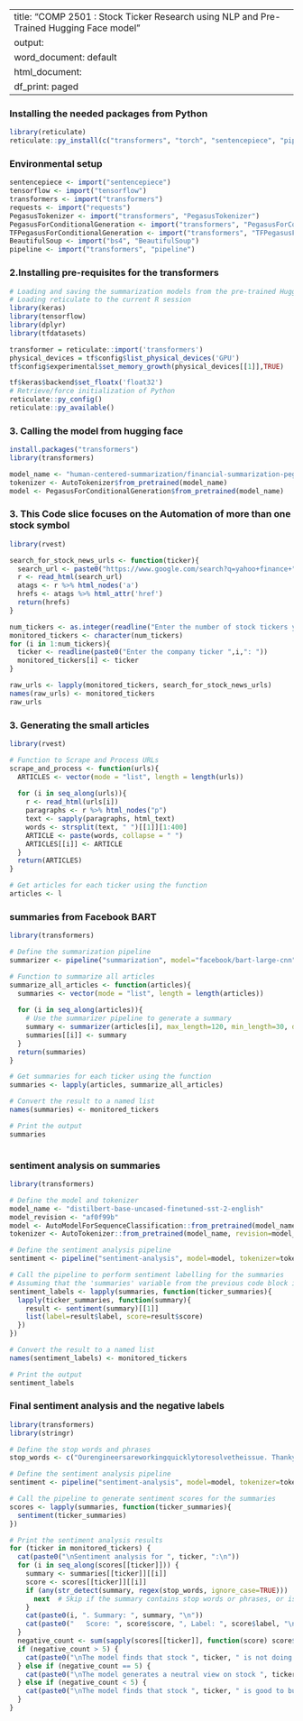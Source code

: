 
---
title: "COMP 2501 : Stock Ticker Research using NLP and Pre-Trained Hugging Face model" 
output:
  word_document: default
  html_document:
    df_print: paged
---

### Installing the needed packages from Python 
```r

library(reticulate)
reticulate::py_install(c("transformers", "torch", "sentencepiece", "pipeline", "bs4", "requests", "tensorflow"), pip = TRUE)
```

### Environmental setup 

```r

sentencepiece <- import("sentencepiece")
tensorflow <- import("tensorflow")
transformers <- import("transformers")
requests <- import("requests")
PegasusTokenizer <- import("transformers", "PegasusTokenizer")
PegasusForConditionalGeneration <- import("transformers", "PegasusForConditionalGeneration")
TFPegasusForConditionalGeneration <- import("transformers", "TFPegasusForConditionalGeneration")
BeautifulSoup <- import("bs4", "BeautifulSoup")
pipeline <- import("transformers", "pipeline")


```

### 2.Installing pre-requisites for the transformers
```r
# Loading and saving the summarization models from the pre-trained Hugging face model
# Loading reticulate to the current R session
library(keras)
library(tensorflow)
library(dplyr)
library(tfdatasets)

transformer = reticulate::import('transformers')
physical_devices = tf$config$list_physical_devices('GPU')
tf$config$experimental$set_memory_growth(physical_devices[[1]],TRUE)

tf$keras$backend$set_floatx('float32')
# Retrieve/force initialization of Python
reticulate::py_config()
reticulate::py_available()
```

### 3. Calling the model from hugging face
```r
install.packages("transformers")
library(transformers)

model_name <- "human-centered-summarization/financial-summarization-pegasus"
tokenizer <- AutoTokenizer$from_pretrained(model_name)
model <- PegasusForConditionalGeneration$from_pretrained(model_name)


```


### 3. This Code slice focuses on the Automation of more than one stock symbol

```r
library(rvest)

search_for_stock_news_urls <- function(ticker){
  search_url <- paste0("https://www.google.com/search?q=yahoo+finance+",ticker,"&tbm=nws")
  r <- read_html(search_url)
  atags <- r %>% html_nodes('a')
  hrefs <- atags %>% html_attr('href')
  return(hrefs)
}

num_tickers <- as.integer(readline("Enter the number of stock tickers you want to monitor: "))
monitored_tickers <- character(num_tickers)
for (i in 1:num_tickers){
  ticker <- readline(paste0("Enter the company ticker ",i,": "))
  monitored_tickers[i] <- ticker
}

raw_urls <- lapply(monitored_tickers, search_for_stock_news_urls)
names(raw_urls) <- monitored_tickers
raw_urls


```


### 3. Generating the small articles 

```r
library(rvest)

# Function to Scrape and Process URLs
scrape_and_process <- function(urls){
  ARTICLES <- vector(mode = "list", length = length(urls))
  
  for (i in seq_along(urls)){
    r <- read_html(urls[i])
    paragraphs <- r %>% html_nodes("p")
    text <- sapply(paragraphs, html_text)
    words <- strsplit(text, " ")[[1]][1:400]
    ARTICLE <- paste(words, collapse = " ")
    ARTICLES[[i]] <- ARTICLE
  }
  return(ARTICLES)
}

# Get articles for each ticker using the function
articles <- l


```


### summaries from Facebook BART

```r
library(transformers)

# Define the summarization pipeline
summarizer <- pipeline("summarization", model="facebook/bart-large-cnn")

# Function to summarize all articles
summarize_all_articles <- function(articles){
  summaries <- vector(mode = "list", length = length(articles))
  
  for (i in seq_along(articles)){
    # Use the summarizer pipeline to generate a summary
    summary <- summarizer(articles[i], max_length=120, min_length=30, do_sample=FALSE)[[1]]$summary_text
    summaries[[i]] <- summary
  }
  return(summaries)
}

# Get summaries for each ticker using the function
summaries <- lapply(articles, summarize_all_articles)

# Convert the result to a named list
names(summaries) <- monitored_tickers

# Print the output
summaries



```


### sentiment analysis on summaries 

```r

library(transformers)

# Define the model and tokenizer
model_name <- "distilbert-base-uncased-finetuned-sst-2-english"
model_revision <- "af0f99b"
model <- AutoModelForSequenceClassification::from_pretrained(model_name, revision=model_revision)
tokenizer <- AutoTokenizer::from_pretrained(model_name, revision=model_revision)

# Define the sentiment analysis pipeline
sentiment <- pipeline("sentiment-analysis", model=model, tokenizer=tokenizer)

# Call the pipeline to perform sentiment labelling for the summaries
# Assuming that the 'summaries' variable from the previous code block is still in memory
sentiment_labels <- lapply(summaries, function(ticker_summaries){
  lapply(ticker_summaries, function(summary){
    result <- sentiment(summary)[[1]]
    list(label=result$label, score=result$score)
  })
})

# Convert the result to a named list
names(sentiment_labels) <- monitored_tickers

# Print the output
sentiment_labels


```


### Final sentiment analysis and the negative labels

```r

library(transformers)
library(stringr)

# Define the stop words and phrases
stop_words <- c("Ourengineersareworkingquicklytoresolvetheissue. Thankyouforyourpatience. Back to Mail Online home. back to the page you came from.", "2023-私隱權政策-條款. ©2023. www.japanewspaper.com")

# Define the sentiment analysis pipeline
sentiment <- pipeline("sentiment-analysis", model=model, tokenizer=tokenizer)

# Call the pipeline to generate sentiment scores for the summaries
scores <- lapply(summaries, function(ticker_summaries){
  sentiment(ticker_summaries)
})

# Print the sentiment analysis results
for (ticker in monitored_tickers) {
  cat(paste0("\nSentiment analysis for ", ticker, ":\n"))
  for (i in seq_along(scores[[ticker]])) {
    summary <- summaries[[ticker]][[i]]
    score <- scores[[ticker]][[i]]
    if (any(str_detect(summary, regex(stop_words, ignore_case=TRUE))) || str_trim(summary) == "") {
      next  # Skip if the summary contains stop words or phrases, or is blank
    }
    cat(paste0(i, ". Summary: ", summary, "\n"))
    cat(paste0("   Score: ", score$score, ", Label: ", score$label, "\n"))
  }
  negative_count <- sum(sapply(scores[[ticker]], function(score) score$label == "NEGATIVE"))
  if (negative_count > 5) {
    cat(paste0("\nThe model finds that stock ", ticker, " is not doing well currently. We recommend that you don't buy for short holding.\n"))
  } else if (negative_count == 5) {
    cat(paste0("\nThe model generates a neutral view on stock ", ticker, ", further research is needed: Bloomberg / Expedia refinement.\n"))
  } else if (negative_count < 5) {
    cat(paste0("\nThe model finds that stock ", ticker, " is good to buy for the short term. Contact our brokers to buy.\n"))
  }
}


```
